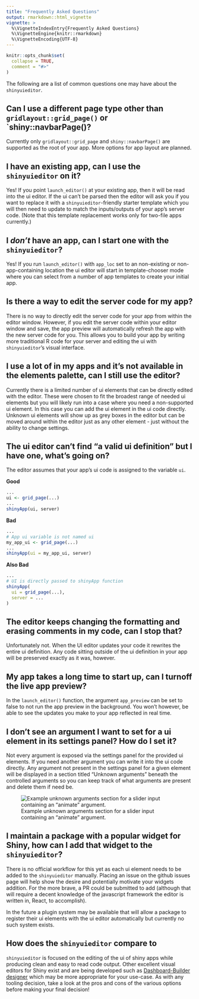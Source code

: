 ```yaml
---
title: "Frequently Asked Questions"
output: rmarkdown::html_vignette
vignette: >
  %\VignetteIndexEntry{Frequently Asked Questions}
  %\VignetteEngine{knitr::rmarkdown}
  %\VignetteEncoding{UTF-8}
---
```


```r
knitr::opts_chunk$set(
  collapse = TRUE,
  comment = "#>"
)
```


The following are a list of common questions one may have about the `shinyuieditor`. 

## Can I use a different page type other than `gridlayout::grid_page()` or `shiny::navbarPage()?

Currently only `gridlayout::grid_page` and `shiny::navbarPage()` are supported as the root of your app. More options for app layout are planned. 


## I have an existing app, can I use the `shinyuieditor` on it?

Yes! If you point `launch_editor()` at your existing app, then it will be read into the ui editor. If the ui can't be parsed then the editor will ask you if you want to replace it with a `shinyuieditor`-friendly starter template which you will then need to update to match the inputs/outputs of your app's server code. (Note that this template replacement works only for two-file apps currently.) 

## I _don't_ have an app, can I start one with the `shinyuieditor`?

Yes! If you run `launch_editor()` with `app_loc` set to an non-existing or non-app-containing location the ui editor will start in template-chooser mode where you can select from a number of app templates to create your initial app.


## Is there a way to edit the server code for my app?

There is no way to directly edit the server code for your app from within the editor window. However, if you edit the server code within your editor window and save, the app preview will automatically refresh the app with the new server code for you. This allows you to build your app by writing more traditional R code for your server and editing the ui with `shinyuieditor`'s visual interface.


## I use a lot of <widget name> in my apps and it's not available in the elements palette, can I still use the editor?

Currently there is a limited number of ui elements that can be directly edited with the editor. These were chosen to fit the broadest range of needed ui elements but you will likely run into a case where you need a non-supported ui element. In this case you can add the ui element in the ui code directly. Unknown ui elements will show up as grey boxes in the editor but can be moved around within the editor just as any other element - just without the ability to change settings. 

## The ui editor can't find "a valid ui definition" but I have one, what's going on?

The editor assumes that your app's ui code is assigned to the variable `ui`. 

__Good__
```r
...
ui <- grid_page(...)
...
shinyApp(ui, server)
```

__Bad__
```r
...
# App ui variable is not named ui
my_app_ui <- grid_page(...)
...
shinyApp(ui = my_app_ui, server)
```

__Also Bad__
```r
...
# UI is directly passed to shinyApp function
shinyApp(
  ui = grid_page(...), 
  server = ...
)
```


## The editor keeps changing the formatting and erasing comments in my code, can I stop that?

Unfortunately not. When the UI editor updates your code it rewrites the entire ui definition. Any code sitting outside of the ui definition in your app will be preserved exactly as it was, however. 


## My app takes a long time to start up, can I turnoff the live app preview?

In the `launch_editor()` function, the argument `app_preview` can be set to false to not run the app preview in the background. You won't however, be able to see the updates you make to your app reflected in real time. 


## I don't see an argument I want to set for a ui element in its settings panel? How do I set it?

Not every argument is exposed via the settings panel for the provided ui elements. If you need another argument you can write it into the ui code directly. Any argument not present in the settings panel for a given element will be displayed in a section titled "Unknown arguments" beneath the controlled arguments so you can keep track of what arguments are present and delete them if need be.

![Example unknown arguments section for a slider input containing an "animate" argument.](unknown-arguments-display.png)


## I maintain a package with a popular widget for Shiny, how can I add that widget to the `shinyuieditor`?

There is no official workflow for this yet as each ui element needs to be added to the `shinyuieditor` manually. Placing an issue on the github issues page will help show the desire and potentially motivate your widgets addition. For the more brave, a PR could be submitted to add (although that will require a decent knowledge of the javascript framework the editor is written in, React, to accomplish).

In the future a plugin system may be available that will allow a package to register their ui elements with the ui editor automatically but currently no such system exists. 


## How does the `shinyuieditor` compare to <Other visual editor for shiny>

`shinyuieditor` is focused on the editing of the ui of shiny apps while producing clean and easy to read code output. Other excellent visual editors for Shiny exist and are being developed such as [Dashboard-Builder](https://www.youtube.com/watch?v=oOKJLMAkEiw) [designer](https://ashbaldry.github.io/designer/) which may be more appropriate for your use-case. As with any tooling decision, take a look at the pros and cons of the various options before making your final decision! 
